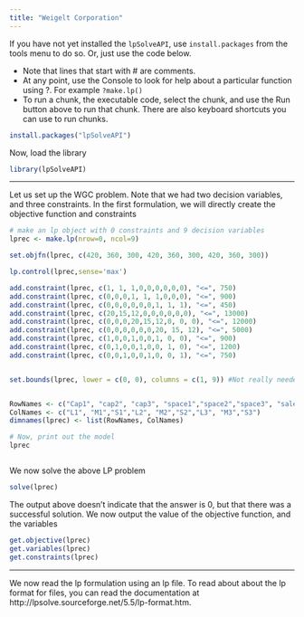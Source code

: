---
title: "Weigelt Corporation"
---


If you have not yet installed the `lpSolveAPI`, use `install.packages` from the tools menu to do so. Or, just use the code below.

* Note that lines that start with # are comments. 
* At any point, use the Console to look for help about a particular function using ?. For example `?make.lp()` 
* To run a chunk, the executable code, select the chunk, and use the Run button above to run that chunk. There are also keyboard shortcuts you can use to run chunks.

```{r, eval=FALSE}
install.packages("lpSolveAPI")
```

Now, load the library
```{r}
library(lpSolveAPI)
```

***
Let us set up the WGC problem. Note that we had two decision variables, and three constraints.
In the first formulation, we will directly create the objective function and constraints
```{r}
# make an lp object with 0 constraints and 9 decision variables
lprec <- make.lp(nrow=0, ncol=9)

set.objfn(lprec, c(420, 360, 300, 420, 360, 300, 420, 360, 300))

lp.control(lprec,sense='max')

add.constraint(lprec, c(1, 1, 1,0,0,0,0,0,0), "<=", 750)
add.constraint(lprec, c(0,0,0,1, 1, 1,0,0,0), "<=", 900)
add.constraint(lprec, c(0,0,0,0,0,0,1, 1, 1), "<=", 450)
add.constraint(lprec, c(20,15,12,0,0,0,0,0,0), "<=", 13000)
add.constraint(lprec, c(0,0,0,20,15,12,0, 0, 0), "<=", 12000)
add.constraint(lprec, c(0,0,0,0,0,0,20, 15, 12), "<=", 5000)
add.constraint(lprec, c(1,0,0,1,0,0,1, 0, 0), "<=", 900)
add.constraint(lprec, c(0,1,0,0,1,0,0, 1, 0), "<=", 1200)
add.constraint(lprec, c(0,0,1,0,0,1,0, 0, 1), "<=", 750)


set.bounds(lprec, lower = c(0, 0), columns = c(1, 9)) #Not really needed


RowNames <- c("Cap1", "cap2", "cap3", "space1","space2","space3", "sale1","sale2","sale3")
ColNames <- c("L1", "M1","S1","L2", "M2","S2","L3", "M3","S3")
dimnames(lprec) <- list(RowNames, ColNames)

# Now, print out the model
lprec



```

We now solve the above LP problem
```{r}
solve(lprec)
```

The output above doesn't indicate that the answer is 0, but that there was a successful solution.
We now output the value of the objective function, and the variables
```{r}
get.objective(lprec)
get.variables(lprec)
get.constraints(lprec)
```


***

We now read the lp formulation using an lp file. To read about about the lp format for files, you can read the documentation at http://lpsolve.sourceforge.net/5.5/lp-format.htm. 
